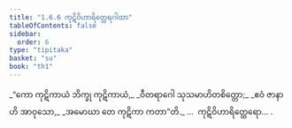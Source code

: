 ```yaml
---
title: "1.6.6 ကုဋိဝိဟာရိတ္ထေရဂါထာ"
tableOfContents: false
sidebar:
  order: 6
type: "tipitaka"
basket: "su"
book: "th1"
---
```



<DynamicBreadcrumb />

<Division number="56" book="th1" e="ch" v="19" p="232">

<Paragraph number="127" type="verses" book="th1">
_“ကော ကုဋိကာယံ ဘိက္ခု ကုဋိကာယံ,_  
_ဝီတရာဂေါ သုသမာဟိတစိတ္တော;_  
_ဧဝံ ဇာနာဟိ အာဝုသော,_  
_အမောဃာ တေ ကုဋိကာ ကတာ”တိ._  


</Paragraph>
</Division>

<Paragraph number="128" type="center" book="th1">
…  ကုဋိဝိဟာရိတ္ထေရော… .
</Paragraph>